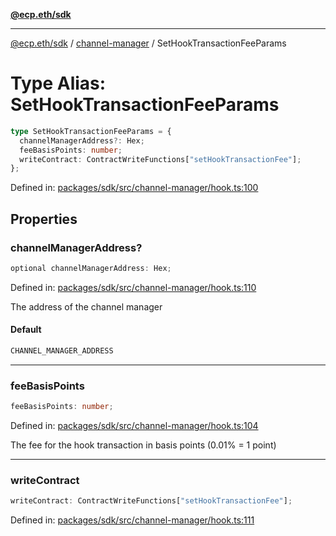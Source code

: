 [**@ecp.eth/sdk**](../../index.mdx)

***

[@ecp.eth/sdk](/sdk-reference/index.mdx) / [channel-manager](/sdk-reference/channel-manager/index.mdx) / SetHookTransactionFeeParams

# Type Alias: SetHookTransactionFeeParams

```ts
type SetHookTransactionFeeParams = {
  channelManagerAddress?: Hex;
  feeBasisPoints: number;
  writeContract: ContractWriteFunctions["setHookTransactionFee"];
};
```

Defined in: [packages/sdk/src/channel-manager/hook.ts:100](https://github.com/ecp-eth/comments-monorepo/blob/main/packages/sdk/src/channel-manager/hook.ts#L100)

## Properties

### channelManagerAddress?

```ts
optional channelManagerAddress: Hex;
```

Defined in: [packages/sdk/src/channel-manager/hook.ts:110](https://github.com/ecp-eth/comments-monorepo/blob/main/packages/sdk/src/channel-manager/hook.ts#L110)

The address of the channel manager

#### Default

```ts
CHANNEL_MANAGER_ADDRESS
```

***

### feeBasisPoints

```ts
feeBasisPoints: number;
```

Defined in: [packages/sdk/src/channel-manager/hook.ts:104](https://github.com/ecp-eth/comments-monorepo/blob/main/packages/sdk/src/channel-manager/hook.ts#L104)

The fee for the hook transaction in basis points (0.01% = 1 point)

***

### writeContract

```ts
writeContract: ContractWriteFunctions["setHookTransactionFee"];
```

Defined in: [packages/sdk/src/channel-manager/hook.ts:111](https://github.com/ecp-eth/comments-monorepo/blob/main/packages/sdk/src/channel-manager/hook.ts#L111)
